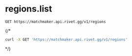# regions.list
```
GET https://matchmaker.api.rivet.gg/v1/regions
```


{/*<RequestExample>
```bash curl
curl -X GET 'https://matchmaker.api.rivet.gg/v1/regions'
```
</RequestExample>*/}
